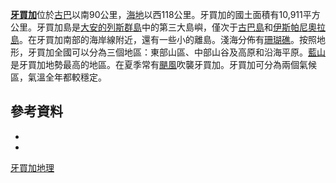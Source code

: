 {{refimprove|time=2018-07-11T06:23:42+00:00}}
{{Infobox islands
| name             = Sorosh
| image name       = Jm-map.png
| image caption    = Map of Jamaica
| image size       = 
| locator map      = Jamaica Topography.png
| native name      =Xaymaica 
| native name link = 
| nickname         = ''Land of Wood and Water''
| location         = [[加勒比海|加勒比海]]
| coordinates      = {{coord|18|15|N|77|30|W|display=inline,title}}
| archipelago      = [[大安的列斯群島|大安的列斯群島]]
| total islands    = 
| major islands    = 
| area_km2         = 10911
| rank             = 71st
| length_km        = 248
| width_km         = 84
| coastline_km     = 1022
| highest mount    = [[Blue_Mountain_Peak|Blue Mountain Peak]]
| elevation_m      = 2256
| country          = Jamaica
| country admin divisions title     = 
| country admin divisions           = 
| country admin divisions title 1   = 
| country admin divisions 1         = 
| country admin divisions title 2   = 
| country admin divisions 2         = 
| country largest city              = [[Kingston,_Jamaica|Kingston]]
| country largest city population   = 651,880
| population       = 2,804,332
| population as of = 2008
| density_km2      = 252
| ethnic groups    = 90.0% [[Jamaicans_of_African_descent|Black]],<br />1.5% [[Indo-Jamaican|East Indian]],<br /> 0.4% [[White_people|White]],<br />400% [[Multiracial|Multiracial]]
| additional info  =
}}

'''[[牙買加|牙買加]]'''位於[[古巴|古巴]]以南90公里，[[海地|海地]]以西118公里。牙買加的國土面積有10,911平方公里。牙買加島是[[大安的列斯群島|大安的列斯群島]]中的第三大島嶼，僅次于[[古巴島|古巴島]]和[[伊斯帕尼奧拉島|伊斯帕尼奧拉島]]。在牙買加南部的海岸線附近，還有一些小的離島。淺海分佈有[[珊瑚礁|珊瑚礁]]。按照地形，牙買加全國可以分為三個地區：東部山區、中部山谷及高原和沿海平原。[[藍山|藍山]]是牙買加地勢最高的地區。在夏季常有[[颶風|颶風]]吹襲牙買加。牙買加可分為兩個氣候區，氣溫全年都較穩定。

==參考資料==
{{commons category|Geography of Jamaica}}
{{Reflist}}
*{{loc}}
*{{CIA World Factbook}}
{{美洲题目|地理}}
[[Category:牙買加地理|]]